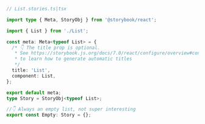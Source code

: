 ```ts
// List.stories.ts|tsx

import type { Meta, StoryObj } from '@storybook/react';

import { List } from './List';

const meta: Meta<typeof List> = {
  /* 👇 The title prop is optional.
   * See https://storybook.js.org/docs/7.0/react/configure/overview#configure-story-loading
   * to learn how to generate automatic titles
   */
  title: 'List',
  component: List,
};

export default meta;
type Story = StoryObj<typeof List>;

//👇 Always an empty list, not super interesting
export const Empty: Story = {};
```
